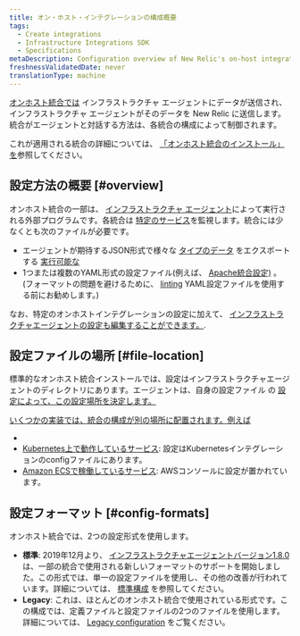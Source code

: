```yaml
---
title: オン・ホスト・インテグレーションの構成概要
tags:
  - Create integrations
  - Infrastructure Integrations SDK
  - Specifications
metaDescription: Configuration overview of New Relic's on-host integrations.
freshnessValidatedDate: never
translationType: machine
---
```


[オンホスト統合では](/docs/infrastructure/host-integrations/installation/install-infrastructure-host-integrations) インフラストラクチャ エージェントにデータが送信され、インフラストラクチャ エージェントがそのデータを New Relic に送信します。統合がエージェントと対話する方法は、各統合の構成によって制御されます。

これが適用される統合の詳細については、 [「オンホスト統合のインストール」を](/docs/infrastructure/host-integrations/installation/install-infrastructure-host-integrations)参照してください。

## 設定方法の概要 [#overview]

オンホスト統合の一部は、 [インフラストラクチャ エージェント](/docs/infrastructure/install-configure-infrastructure/configuration/configure-infrastructure-agent)によって実行される外部プログラムです。各統合は [特定のサービス](/docs/integrations/host-integrations/host-integrations-list)を監視します。統合には少なくとも次のファイルが必要です。

* エージェントが期待するJSON形式で様々な [タイプのデータ](/docs/integrations/new-relic-integrations/get-started/introduction-infrastructure-integrations#data-types) をエクスポートする [実行可能な](/docs/infrastructure/infrastructure-integrations/custom-integrations/create-integration-executable-file)
* 1つまたは複数のYAML形式の設定ファイル(例えば、 [Apache統合設定)](/docs/integrations/host-integrations/host-integrations-list/kafka-monitoring-integration#config) 。(フォーマットの問題を避けるために、 [linting](http://www.yamllint.com/) YAML設定ファイルを使用する前にお勧めします。)

なお、特定のオンホストインテグレーションの設定に加えて、 [インフラストラクチャエージェントの設定も編集することができます。](/docs/infrastructure/install-infrastructure-agent/configuration/configure-infrastructure-agent).

## 設定ファイルの場所 [#file-location]

標準的なオンホスト統合インストールでは、設定はインフラストラクチャエージェントのディレクトリにあります。エージェントは、自身の設定ファイル の [設定によって、この設定場所を決定します。](/docs/infrastructure/install-configure-manage-infrastructure/configuration/infrastructure-configuration-settings#plugin-dir)

[いくつかの実装では、統合の構成が別の場所に配置されます。例えば](/docs/infrastructure/install-configure-manage-infrastructure/configuration/infrastructure-configuration-settings#plugin-dir)

* [](/docs/infrastructure/install-configure-manage-infrastructure/configuration/infrastructure-configuration-settings#plugin-dir)
* [](/docs/infrastructure/install-configure-manage-infrastructure/configuration/infrastructure-configuration-settings#plugin-dir)[Kubernetes上で動作しているサービス](/docs/integrations/kubernetes-integration/link-apps-services/monitor-services-running-kubernetes): 設定はKubernetesインテグレーションのconfigファイルにあります。
* [Amazon ECSで稼働しているサービス](/docs/integrations/host-integrations/host-integrations-list/monitor-services-running-amazon-ecs): AWSコンソールに設定が置かれています。

## 設定フォーマット [#config-formats]

オンホスト統合では、2つの設定形式を使用します。

* **標準**: 2019年12月より、 [インフラストラクチャエージェントバージョン1.8.0](/docs/release-notes/infrastructure-release-notes/infrastructure-agent-release-notes) は、一部の統合で使用される新しいフォーマットのサポートを開始しました。この形式では、単一の設定ファイルを使用し、その他の改善が行われています。詳細については、 [標準構成](/docs/create-integrations/infrastructure-integrations-sdk/specifications/host-integrations-standard-configuration-format) を参照してください。
* **Legacy**: これは、ほとんどのオンホスト統合で使用されている形式です。この構成では、定義ファイルと設定ファイルの2つのファイルを使用します。詳細については、 [Legacy configuration](/docs/create-integrations/infrastructure-integrations-sdk/specifications/host-integrations-legacy-configuration-format/) をご覧ください。